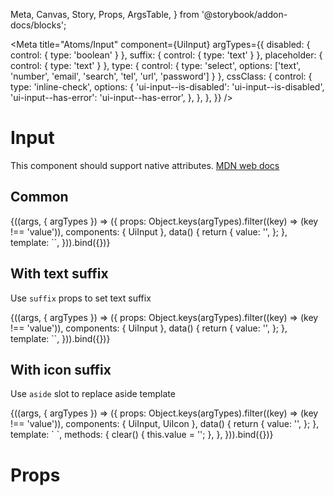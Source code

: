   Meta, Canvas, Story, Props, ArgsTable,
} from '@storybook/addon-docs/blocks';

<Meta
  title="Atoms/Input"
  component={UiInput}
  argTypes={{
    disabled: { control: { type: 'boolean' } },
    suffix: { control: { type: 'text' } },
    placeholder: { control: { type: 'text' } },
    type: { control: { type: 'select', options: ['text', 'number', 'email', 'search', 'tel', 'url', 'password'] } },
    cssClass: {
      control: {
        type: 'inline-check',
        options: {
          'ui-input--is-disabled': 'ui-input--is-disabled',
          'ui-input--has-error': 'ui-input--has-error',
        },
      },
    },
  }}
/>

# Input

This component should support native attributes. [MDN web docs](https://developer.mozilla.org/en-US/docs/Web/HTML/Element/input)

## Common
<Canvas>
  <Story
    name="Common"
    args={{
      suffix: '',
      placeholder: 'Search, e.g. headache',
      type: 'text',
    }}
  >
    {((args, { argTypes }) => ({
      props: Object.keys(argTypes).filter((key) => (key !== 'value')),
      components: { UiInput },
      data() {
        return {
          value: '',
        };
      },
      template: `<UiInput
        v-model="value"
        :suffix="suffix"
        :type="type"
        :disabled="disabled"
        :placeholder="placeholder"
        :class="cssClass"
        style="width:400px"
      />`,
    })).bind({})}
  </Story>
</Canvas>

<ArgsTable story='Common' />

## With text suffix
Use `suffix` props to set text suffix

<Canvas>
  <Story
    name="with suffix"
    args={{
      suffix: 'cm',
      placeholder: 'Search, e.g. headache',
      type: 'text',
    }}
  >
    {((args, { argTypes }) => ({
      props: Object.keys(argTypes).filter((key) => (key !== 'value')),
      components: { UiInput },
      data() {
        return {
          value: '',
        };
      },
      template: `<UiInput
        v-model="value"
        :suffix="suffix"
        :type="type"
        :disabled="disabled"
        :placeholder="placeholder"
        :class="cssClass"
        style="width:400px"
      />`,
    })).bind({})}
  </Story>
</Canvas>

## With icon suffix
Use `aside` slot to replace aside template

<Canvas>
  <Story
    name="[slot] aside"
    args={{
      suffix: 'cm',
      placeholder: 'Search, e.g. headache',
      type: 'text',
      icon: 'search',
    }}
  >
    {((args, { argTypes }) => ({
      props: Object.keys(argTypes).filter((key) => (key !== 'value')),
      components: { UiInput, UiIcon },
      data() {
        return {
          value: '',
        };
      },
      template: `<UiInput
        v-model="value"
        :suffix="suffix"
        :type="type"
        :disabled="disabled"
        :placeholder="placeholder"
        :class="cssClass"
        class="ui-input--has-icon"
        style="width:400px"
      >
        <template #aside>
          <UiIcon
            :icon="icon"
            class="ui-input__aside"
          />
        </template>
      </UiInput>`,
      methods: {
        clear() {
          this.value = '';
        },
      },
    })).bind({})}
  </Story>
</Canvas>

# Props

<Props of={UiInput} />
